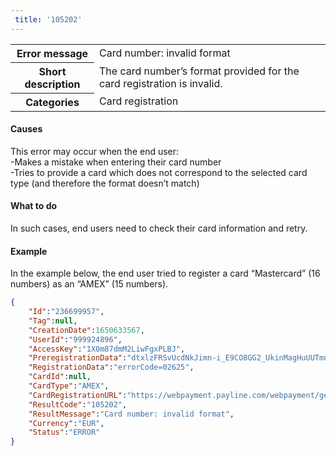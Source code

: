 ```yaml
---  
 title: '105202'  
---  
```

  
<table>
    <tbody>
        <tr>
            <th scope="row"><strong>Error message</strong></th>
            <td>Card number: invalid format</td>
        </tr>
        <tr>
            <th scope="row"><strong>Short description</strong></th>
            <td>The card number’s format provided for the card registration is invalid.</td>
        </tr>
        <tr>
            <th scope="row"><strong>Categories</strong></th>
            <td>  
<div class="label">Card registration</div>
</td>
        </tr>
    </tbody>
</table>  

#### Causes  

This error may occur when the end user:  
-Makes a mistake when entering their card number  
-Tries to provide a card which does not correspond to the selected card type (and therefore the format doesn’t match)  

#### What to do  

In such cases, end users need to check their card information and retry.  

#### Example  

In the example below, the end user tried to register a card “Mastercard” (16 numbers) as an “AMEX” (15 numbers).  
```json API Response
{
    "Id":"236699957",
    "Tag":null,
    "CreationDate":1650633567,
    "UserId":"999924896",
    "AccessKey":"1X0m87dmM2LiwFgxPLBJ",
    "PreregistrationData":"dtxlzFRSvUcdNkJimn-i_E9CO8GG2_UkinMagHuUUTmnXzGFUsakUMAhT2m7ywSD2ddFLVXdicolcUIkv_kKEA",
    "RegistrationData":"errorCode=02625",
    "CardId":null,
    "CardType":"AMEX",
    "CardRegistrationURL":"https://webpayment.payline.com/webpayment/getToken",
    "ResultCode":"105202",
    "ResultMessage":"Card number: invalid format",
    "Currency":"EUR",
    "Status":"ERROR"
}
```